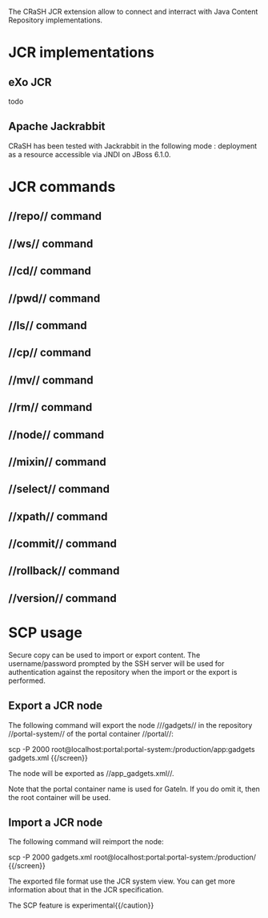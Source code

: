 The CRaSH JCR extension allow to connect and interract with Java Content Repository implementations.

= JCR implementations =

== eXo JCR ==

todo

== Apache Jackrabbit ==

CRaSH has been tested with Jackrabbit in the following mode : deployment as a resource accessible via JNDI on JBoss 6.1.0.


= JCR commands =

== //repo// command ==
{{include document="repo.wiki" /}}

== //ws// command ==
{{include document="ws.wiki" /}}

== //cd// command ==
{{include document="cd.wiki" /}}

== //pwd// command ==
{{include document="pwd.wiki" /}}

== //ls// command ==
{{include document="ls.wiki" /}}

== //cp// command ==
{{include document="cp.wiki" /}}

== //mv// command ==
{{include document="mv.wiki" /}}

== //rm// command ==
{{include document="rm.wiki" /}}

== //node// command ==
{{include document="node.wiki" /}}

== //mixin// command ==
{{include document="mixin.wiki" /}}

== //select// command ==
{{include document="select.wiki" /}}

== //xpath// command ==
{{include document="xpath.wiki" /}}

== //commit// command ==
{{include document="commit.wiki" /}}

== //rollback// command ==
{{include document="rollback.wiki" /}}

== //version// command ==
{{include document="version.wiki" /}}

= SCP usage =

Secure copy can be used to import or export content. The username/password prompted by the SSH server will be used
for authentication against the repository when the import or the export is performed.

== Export a JCR node ==

The following command will export the node ///gadgets// in the repository //portal-system//
of the portal container //portal//:

{{screen}}
scp -P 2000 root@localhost:portal:portal-system:/production/app:gadgets gadgets.xml
{{/screen}}

The node will be exported as //app_gadgets.xml//.

Note that the portal container name is used for GateIn. If you do omit it, then the root container will be used.

== Import a JCR node ==

The following command will reimport the node:

{{screen}}
scp -P 2000 gadgets.xml root@localhost:portal:portal-system:/production/
{{/screen}}

The exported file format use the JCR system view. You can get more information about that in the JCR specification.

{{caution}}The SCP feature is experimental{{/caution}}
